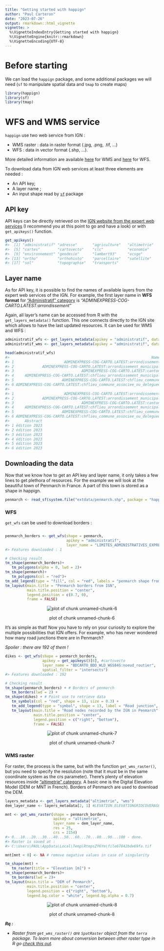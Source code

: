 ```yaml
---
title: "Getting started with happign"
author: "Paul Carteron"
date: "2023-07-26"
output: rmarkdown::html_vignette
vignette: >
  %\VignetteIndexEntry{Getting started with happign}
  %\VignetteEngine{knitr::rmarkdown}
  %\VignetteEncoding{UTF-8}
---
```




# Before starting

We can load the `happign` package, and some additional packages we will need (`sf` to manipulate spatial data and `tmap` to create maps)


```r
library(happign)
library(sf)
library(tmap)
```

# WFS and WMS service

`happign` use two web service from IGN :

*  WMS raster : data in raster format (.jpg, .png, .tif, ...)
*  WFS : data in vector format (.shp, ...).

More detailed information are available [here](https://www.ogc.org/standard/wms/) for WMS and [here](https://www.ogc.org/standard/wfs/) for WFS.

To download data from IGN web services at least three elements are needed :

* An API key;
* A layer name ;
* An input shape read by [`sf`]( https://CRAN.R-project.org/package=sf) package

## API key

API keys can be directly retrieved on the [IGN website from the expert web services](https://geoservices.ign.fr/services-web-experts) (I recommend you at this point to go and have a look) or with `get_apikeys()` function.



```r
get_apikeys()
#>  [1] "administratif" "adresse"       "agriculture"   "altimetrie"   
#>  [5] "cartes"        "cartovecto"    "clc"           "economie"     
#>  [9] "environnement" "geodesie"      "lambert93"     "ocsge"        
#> [13] "ortho"         "orthohisto"    "parcellaire"   "satellite"    
#> [17] "sol"           "topographie"   "transports"
```

## Layer name

As for API key, it is possible to find the names of available layers from the expert web services of the IGN. For example, the first layer name in **WFS format** for ["Administratif" category](https://geoservices.ign.fr/services-web-experts-administratif) is *"ADMINEXPRESS-COG-CARTO.LATEST:arrondissement"*

Again, all layer's name can be accessed from R with the `get_layers_metadata()` function. This one connects directly to the IGN site which allows to have the last updated resources. It can be used for WMS and WFS :


```r
administratif_wfs <- get_layers_metadata(apikey = "administratif", data_type = "wfs")
administratif_wms <- get_layers_metadata(apikey = "administratif", data_type = "wms")

head(administratif_wfs)
#>                                                                 Name
#> 1                       ADMINEXPRESS-COG-CARTO.LATEST:arrondissement
#> 2             ADMINEXPRESS-COG-CARTO.LATEST:arrondissement_municipal
#> 3                               ADMINEXPRESS-COG-CARTO.LATEST:canton
#> 4     ADMINEXPRESS-COG-CARTO.LATEST:chflieu_arrondissement_municipal
#> 5                      ADMINEXPRESS-COG-CARTO.LATEST:chflieu_commune
#> 6 ADMINEXPRESS-COG-CARTO.LATEST:chflieu_commune_associee_ou_deleguee
#>                                                                      Title
#> 1                       ADMINEXPRESS-COG-CARTO.LATEST:arrondissement.title
#> 2             ADMINEXPRESS-COG-CARTO.LATEST:arrondissement_municipal.title
#> 3                               ADMINEXPRESS-COG-CARTO.LATEST:canton.title
#> 4     ADMINEXPRESS-COG-CARTO.LATEST:chflieu_arrondissement_municipal.title
#> 5                      ADMINEXPRESS-COG-CARTO.LATEST:chflieu_commune.title
#> 6 ADMINEXPRESS-COG-CARTO.LATEST:chflieu_commune_associee_ou_deleguee.title
#>       Abstract
#> 1 édition 2023
#> 2 édition 2023
#> 3 édition 2023
#> 4 édition 2023
#> 5 édition 2023
#> 6 édition 2023
```

## Downloading the data

Now that we know how to get an API key and layer name, it only takes a few lines to get plethora of resources. For the example we will look at the beautiful town of Penmarch in France. A part of this town is stored as a shape in happign.


```r
penmarch <- read_sf(system.file("extdata/penmarch.shp", package = "happign"))
```

### WFS

`get_wfs` can be used to download borders :


```r

penmarch_borders <- get_wfs(shape = penmarch,
                            apikey = "administratif",
                            layer_name = "LIMITES_ADMINISTRATIVES_EXPRESS.LATEST:commune")
#> Features downloaded : 1

# Checking result
tm_shape(penmarch_borders)+
   tm_polygons(alpha = 0, lwd = 2)+
tm_shape(penmarch)+
   tm_polygons(col = "red")+
tm_add_legend(type = "fill", col = "red", labels = "penmarch shape from happign package")+
tm_layout(main.title = "Penmarch borders from IGN",
          main.title.position = "center",
          legend.position = c(0.7, 0),
          frame = FALSE)
```

<div class="figure" style="text-align: center">
<img src="Getting_started-unnamed-chunk-6-1.png" alt="plot of chunk unnamed-chunk-6"  />
<p class="caption">plot of chunk unnamed-chunk-6</p>
</div>

It's as simple as that!
Now you have to rely on your curiosity to explore the multiple possibilities that IGN offers. For example, who has never wondered how many road junctions there are in Penmarch?

*Spoiler : there are 192 of them !*


```r
dikes <- get_wfs(shape = penmarch_borders,
                 apikey = get_apikeys()[6], #cartovecto
                 layer_name = "BDCARTO_BDD_WLD_WGS84G:noeud_routier",
                 spatial_filter = "intersects")
#> Features downloaded : 192

# Checking result
tm_shape(penmarch_borders) + # Borders of penmarch
   tm_borders(lwd = 2) +
tm_shape(dikes) + # Point use to retrieve data
   tm_symbols(col = "red", shape = 13, size = 0.3) +
   tm_add_legend(type = "symbol", shape = 13, label = "Road junction", col = "red") +
   tm_layout(main.title = "Road nodes recorded by the IGN in Penmarch",
             main.title.position = "center",
             legend.position = c("right", "bottom"),
             frame = FALSE)
```

<div class="figure" style="text-align: center">
<img src="Getting_started-unnamed-chunk-7-1.png" alt="plot of chunk unnamed-chunk-7"  />
<p class="caption">plot of chunk unnamed-chunk-7</p>
</div>

### WMS raster

For raster, the process is the same, but with the function `get_wms_raster()`, but you need to specify the resolution (note that it must be in the same coordinate system as the crs parameter). There's plenty of elevation resources inside ["altimetrie" category](https://geoservices.ign.fr/services-web-experts-altimetrie). A basic one is the Digital Elevation Model (DEM or MNT in French). Borders of Penmarch are used to download the DEM.



```r
layers_metadata <- get_layers_metadata("altimetrie", "wms")
dem_layer_name <- layers_metadata[2, 1] #LEVATION.ELEVATIONGRIDCOVERAGE

mnt <- get_wms_raster(shape = penmarch_borders,
                      apikey = "altimetrie",
                      layer_name = dem_layer_name,
                      res = 25,
                      crs = 2154)
#> 0...10...20...30...40...50...60...70...80...90...100 - done.
#> Raster is saved at :
#> C:\Users\PAUL\AppData\Local\Temp\RtmpsZY6Ym\file67842bde69fa.tif

mnt[mnt < 0] <- NA # remove negative values in case of singularity

tm_shape(mnt) +
   tm_raster(title = "Elevation [m]") +
tm_shape(penmarch_borders)+
   tm_borders(lwd = 2)+
tm_layout(main.title = "DEM of Penmarch",
          main.title.position = "center",
          legend.position = c("right", "bottom"),
          legend.bg.color = "white", legend.bg.alpha = 0.7)
```

<div class="figure" style="text-align: center">
<img src="Getting_started-unnamed-chunk-8-1.png" alt="plot of chunk unnamed-chunk-8"  />
<p class="caption">plot of chunk unnamed-chunk-8</p>
</div>

__*Rq :*__

 * *Raster from `get_wms_raster()` are `SpatRaster` object from the `terra` package. To learn more about conversion between other raster type in R go [check this out](https://geocompx.org/post/2021/spatial-classes-conversion/).*
